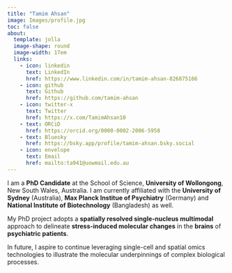 ```yaml
---
title: "Tamim Ahsan"
image: Images/profile.jpg
toc: false
about:
  template: jolla
  image-shape: round
  image-width: 17em
  links: 
    - icon: linkedin
      text: LinkedIn
      href: https://www.linkedin.com/in/tamim-ahsan-826875166
    - icon: github
      text: Github
      href: https://github.com/tamim-ahsan
    - icon: twitter-x
      text: Twitter
      href: https://x.com/TamimAhsan10
    - text: ORCiD
      href: https://orcid.org/0000-0002-2006-5958 
    - text: Bluesky
      href: https://bsky.app/profile/tamim-ahsan.bsky.social
    - icon: envelope
      text: Email
      href: mailto:ta941@uowmail.edu.au
---
```


I am a **PhD Candidate** at the School of Science, **University of Wollongong**, New South Wales, Australia. I am currently affiliated with the **University of Sydney** (Australia), **Max Planck Institue of Psychiatry** (Germany) and **National Institute of Biotechnology** (Bangladesh) as well. 

My PhD project adopts a **spatially resolved single-nucleus multimodal** approach to delineate **stress-induced molecular changes** in the **brains** of **psychiatric patients**.

In future, I aspire to continue leveraging single-cell and spatial omics technologies to illustrate the molecular underpinnings of complex biological processes. 